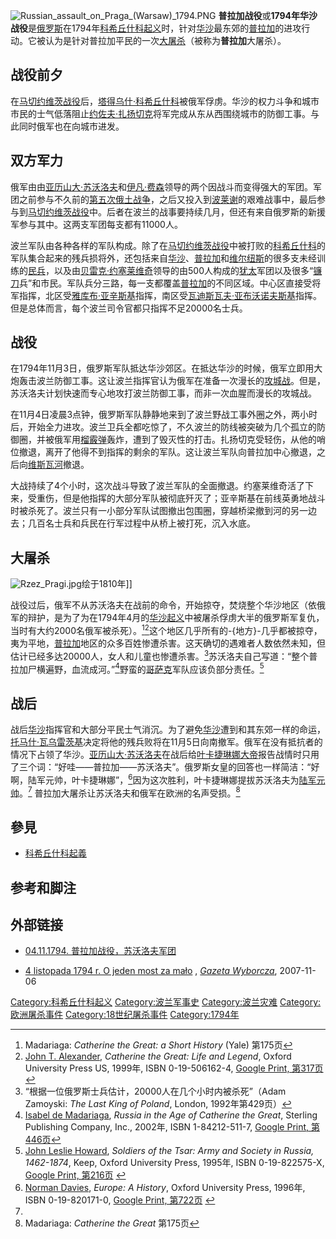 {{for|另一次针对华沙的攻城战|围攻华沙 (1794年)}}
{{Infobox Military Conflict
|conflict=普拉加战役
|image=[[File:Obrona_Pragi_1794.JPG|300px]]
|caption=''Obrona Pragi''（保卫普拉加），由[[亚历山大·奥尔沃夫斯基|亚历山大·奥尔沃夫斯基]]绘
|partof=[[科希丘什科起义|科希丘什科起义]]
|date=1794年11月4日
|place=[[华沙|华沙]][[普拉加|普拉加]]
|result=俄罗斯取得决定性胜利
|combatant1=[[波兰立陶宛联邦|波兰]]
|combatant2=[[俄罗斯帝国|俄罗斯帝国]]
|commander1={{link-en|约瑟夫·扎扬切克|Józef Zajączek}}<br>
|commander2=[[亚历山大·苏沃洛夫|亚历山大·苏沃洛夫]]
|strength1=14000名常备军，3200名[[民兵|民兵]]<br />少于90管加农炮
|strength2=17000名士兵（进攻）<br />104管加农炮
|casualties1=6000人被杀或是受伤<br />10000人被俘虏<ref name="czas">{{pl icon}}[http://www.czaswarszawski.pl/artykul.php?id=96&id_a=1019 Dorosnąć do wielkości] {{webarchive|url=https://web.archive.org/web/20090619135147/http://www.czaswarszawski.pl/artykul.php?id=96&id_a=1019 |date=2009-06-19 }}</ref>
|casualties2=580人被杀，960人受伤<ref name="Bantysh">{{ru icon}} Бантыш-Каменский Д. Биографии российских генералиссимусов и генерал-фельдмаршалов. — СПб.: В тип. 3-го деп. Мингосимуществ,1840; [http://militera.lib.ru/bio/bantysh-kamensky/32.html]</ref>
|casualties3=7000<ref name="czas"/>至10000-15000<ref>[http://europeanhistory.about.com/library/weekly/aa062201c.htm The Kosciuszko Uprising 2 - The Siege of Warsaw and Defeat (1794)]</ref>最多达20000名<ref name="king"/>平民被杀
}}
{{Campaignbox Kościuszko Uprising}}
[[File:Russian_assault_on_Praga_(Warsaw)_1794.PNG|thumb]]
'''普拉加战役'''或'''1794年华沙战役'''是[[俄罗斯帝国|俄罗斯]]在1794年[[科希丘什科起义|科希丘什科起义]]时，针对[[华沙|华沙]]最东郊的[[普拉加|普拉加]]的进攻行动。它被认为是针对普拉加平民的一次[[大屠杀|大屠杀]]（被称为'''普拉加'''大屠杀）。 

== 战役前夕 ==
在[[马切约维茨战役|马切约维茨战役]]后，[[塔得乌什·科希丘什科|塔得乌什·科希丘什科]]被俄军俘虏。华沙的权力斗争和城市市民的士气低落阻止[[约佐夫·扎扬切克|约佐夫·扎扬切克]]将军完成从东从西围绕城市的防御工事。与此同时俄军也在向城市进发。

== 双方军力 ==
俄军由由[[亚历山大·苏沃洛夫|亚历山大·苏沃洛夫]]和[[伊凡·费森|伊凡·费森]]领导的两个因战斗而变得强大的军团。军团之前参与不久前的[[第五次俄土战争|第五次俄土战争]]，之后又投入到[[波莱谢|波莱谢]]的艰难战事中，最后参与到[[马切约维茨战役|马切约维茨战役]]中。后者在波兰的战事要持续几月，但还有来自俄罗斯的新援军参与其中。这两支军团每支都有11000人。

波兰军队由各种各样的军队构成。除了在[[马切约维茨战役|马切约维茨战役]]中被打败的[[塔得乌什·科希丘什科|科希丘什科]]的军队集合起来的残兵损将外，还包括来自[[华沙|华沙]]、[[普拉加|普拉加]]和[[维尔纽斯|维尔纽斯]]的很多支未经训练的[[民兵|民兵]]，以及由[[贝雷克·约塞莱维奇|贝雷克·约塞莱维奇]]领导的由500人构成的[[犹太人|犹太]]军团以及很多“[[镰刀|镰刀]]兵”和市民。军队兵分三路，每一支都覆盖[[普拉加|普拉加]]的不同区域。中心区直接受{{link-en|约瑟夫·扎扬切克|Józef Zajączek}}将军指挥，北区受[[雅库布·亚辛斯基|雅库布·亚辛斯基]]指挥，南区受[[瓦迪斯瓦夫·亚布沃诺夫斯基|瓦迪斯瓦夫·亚布沃诺夫斯基]]指挥。但是总体而言，每个波兰司令官都只指挥不足20000名士兵。

== 战役 ==
在1794年11月3日，俄罗斯军队抵达华沙郊区。在抵达华沙的时候，俄军立即用大炮轰击波兰防御工事。这让波兰指挥官认为俄军在准备一次漫长的[[攻城战|攻城战]]。但是，苏沃洛夫计划快速而专心地攻打波兰防御工事，而非一次血腥而漫长的攻城战。

在11月4日凌晨3点钟，俄罗斯军队静静地来到了波兰野战工事外圈之外，两小时后，开始全力进攻。波兰卫兵全都吃惊了，不久波兰的防线被突破为几个孤立的防御圈，并被俄军用[[榴霰弹|榴霰弹]]轰炸，遭到了毁灭性的打击。扎扬切克受轻伤，从他的哨位撤退，离开了他得不到指挥的剩余的军队。这让波兰军队向普拉加中心撤退，之后向[[维斯瓦河|维斯瓦河]]撤退。 

大战持续了4个小时，这次战斗导致了波兰军队的全面撤退。约塞莱维奇活了下来，受重伤，但是他指挥的大部分军队被彻底歼灭了；亚辛斯基在前线英勇地战斗时被杀死了。波兰只有一小部分军队试图撤出包围圈，穿越桥梁撤到河的另一边去；几百名士兵和兵民在行军过程中从桥上被打死，沉入水底。

== 大屠杀 ==
[[File:Rzez_Pragi.jpg|thumb]]绘于1810年]]

战役过后，俄军不从苏沃洛夫在战前的命令，开始掠夺，焚烧整个华沙地区（依俄军的辩护，是为了为在1794年4月的[[华沙起义_(1794年)|华沙起义]]中被屠杀俘虏大半的俄罗斯军复仇，当时有大约2000名俄军被杀死）。<ref>Madariaga: ''Catherine the Great: a Short History'' (Yale)  第175页</ref><ref name="Alexander">[[John_T._Alexander|John T. Alexander]], ''Catherine the Great: Life and Legend'', Oxford University Press US, 1999年, ISBN 0-19-506162-4, [http://books.google.com/books?ie=UTF-8&vid=ISBN0195061624&id=Wpncp9oZx0AC&pg=PA317&lpg=PA317&dq=Catherine+the+Great:+Life+and+Legend&vq=Praga&sig=Uaqyj6EYQPmyDvbH1_PrAB-jt8Q Google Print, 第317页]</ref>这个地区几乎所有的-{地方}-几乎都被掠夺，夷为平地，[[普拉加|普拉加]]地区的众多百姓惨遭杀害。这天确切的遇难者人数依然未知，但估计已经多达20000人，女人和儿童也惨遭杀害。<ref name="king">“根据一位俄罗斯士兵估计，20000人在几个小时内被杀死”（Adam Zamoyski: ''The Last King of Poland'', London, 1992年第429页）</ref>苏沃洛夫自己写道：“整个普拉加尸横遍野，血流成河。”<ref name="Madariaga">[[Isabel_de_Madariaga|Isabel de Madariaga]], ''Russia in the Age of Catherine the Great'', Sterling Publishing Company, Inc., 2002年, ISBN 1-84212-511-7, [http://books.google.com/books?vid=ISBN1842125117&id=OA0yDoVBW0QC&pg=PA446&lpg=PA446&dq=Suvorov+Praga&sig=M6_EI4HdBkQItTFn6wfZkzncUmE Google Print, 第446页]</ref>野蛮的[[哥萨克|哥萨克]]军队应该负部分责任。<ref name="How">[[John_Leslie_Howard|John Leslie Howard]], ''Soldiers of the Tsar: Army and Society in Russia, 1462-1874'', Keep, Oxford University Press, 1995年, ISBN 0-19-822575-X, [http://books.google.com/books?vid=ISBN019822575X&id=X7aBrrs4iOMC&pg=PA216&lpg=PA216&dq=Soviet+looting+Poland&sig=4l93Z-mtZ8pueSTnSFE6uzM0k18 Google Print, 第216页] {{Wayback|url=http://books.google.com/books?vid=ISBN019822575X&id=X7aBrrs4iOMC&pg=PA216&lpg=PA216&dq=Soviet+looting+Poland&sig=4l93Z-mtZ8pueSTnSFE6uzM0k18 |date=20161119164138 }}</ref>

== 战后 ==
战后[[华沙|华沙]]指挥官和大部分平民士气消沉。为了避免[[华沙|华沙]]遭到和其东郊一样的命运，[[托马什·瓦乌雷茨基|托马什·瓦乌雷茨基]]决定将他的残兵败将在11月5日向南撤军。俄军在没有抵抗者的情况下占领了华沙。[[亚历山大·苏沃洛夫|亚历山大·苏沃洛夫]]在战后给[[叶卡捷琳娜大帝|叶卡捷琳娜大帝]]报告战情时只用了三个词：“好哇——普拉加——苏沃洛夫”。俄罗斯女皇的回答也一样简洁：“好啊，陆军元帅，叶卡捷琳娜”，<ref name="DaviesE">[[Norman_Davies|Norman Davies]], ''Europe: A History'', Oxford University Press, 1996年, ISBN 0-19-820171-0, [http://books.google.com/books?vid=ISBN0198201710&id=jrVW9W9eiYMC&pg=PA722&lpg=PA722&dq=Suvorov+Praga&sig=BMI8OwNPm4xIZDiZtmfD7EZiHBM Google Print, 第722页] {{Wayback|url=http://books.google.com/books?vid=ISBN0198201710&id=jrVW9W9eiYMC&pg=PA722&lpg=PA722&dq=Suvorov+Praga&sig=BMI8OwNPm4xIZDiZtmfD7EZiHBM |date=20160425001731 }}</ref>因为这次胜利，叶卡捷琳娜提拔苏沃洛夫为[[陆军元帅|陆军元帅]]。<ref name="Alexander"/> 普拉加大屠杀让苏沃洛夫和俄军在欧洲的名声受损。<ref>Madariaga: ''Catherine the Great'' 第175页</ref>

== 參見 ==
* [[科希丘什科起義|科希丘什科起義]]

== 参考和脚注 ==
{{reflist}}

== 外部链接 ==
* [http://wars175x.narod.ru/btl_prag2e.html 04.11.1794. 普拉加战役，苏沃洛夫军团] {{Wayback|url=http://wars175x.narod.ru/btl_prag2e.html |date=20191230142501 }}
* {{pl icon}} [http://wyborcza.pl/1,86176,4640744.html 4 listopada 1794 r. O jeden most za mało] {{Wayback|url=http://wyborcza.pl/1,86176,4640744.html |date=20111003230157 }}, ''[[Gazeta_Wyborcza|Gazeta Wyborcza]]'', 2007-11-06

{{commons|Massacre of Praga|普拉加大屠杀}}

[[Category:科希丘什科起义|Category:科希丘什科起义]]
[[Category:波兰军事史|Category:波兰军事史]]
[[Category:波兰灾难|Category:波兰灾难]]
[[Category:欧洲屠杀事件|Category:欧洲屠杀事件]]
[[Category:18世纪屠杀事件|Category:18世纪屠杀事件]]
[[Category:1794年|Category:1794年]]